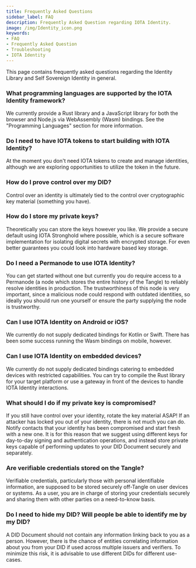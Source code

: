 ```yaml
---
title: Frequently Asked Questions
sidebar_label: FAQ
description: Frequently Asked Question regarding IOTA Identity.
image: /img/Identity_icon.png
keywords:
- FAQ
- Frequently Asked Question
- Troubleshooting
- IOTA Identity
---
```



<Announcement/>

This page contains frequently asked questions regarding the Identity Library and Self Sovereign Identity in general.

### What programming languages are supported by the IOTA Identity framework?
We currently provide a Rust library and a JavaScript library for both the browser and Node.js via WebAssembly (Wasm) bindings. See the "Programming Languages" section for more information.
### Do I need to have IOTA tokens to start building with IOTA Identity?
At the moment you don't need IOTA tokens to create and manage identities, although we are exploring opportunities to utilize the token in the future. 
### How do I prove control over my DID?
Control over an identity is ultimately tied to the control over cryptographic key material (something you have).
### How do I store my private keys?
Theoretically you can store the keys however you like. We provide a secure default using IOTA Stronghold where possible, which is a secure software implementation for isolating digital secrets with encrypted storage. For even better guarantees you could look into hardware based key storage.
### Do I need a Permanode to use IOTA Identity?
You can get started without one but currently you do require access to a Permanode (a node which stores the entire history of the Tangle) to reliably resolve identities in production. The trustworthiness of this node is very important, since a malicious node could respond with outdated identities, so ideally you should run one yourself or ensure the party supplying the node is trustworthy.
### Can I use IOTA Identity on Android or iOS?
We currently do not supply dedicated bindings for Kotlin or Swift. There has been some success running the Wasm bindings on mobile, however.
### Can I use IOTA Identity on embedded devices?
We currently do not supply dedicated bindings catering to embedded devices with restricted capabilities. You can try to compile the Rust library for your target platform or use a gateway in front of the devices to handle IOTA Identity interactions.
### What should I do if my private key is compromised?
If you still have control over your identity, rotate the key material ASAP! If an attacker has locked you out of your identity, there is not much you can do. Notify contacts that your identity has been compromised and start fresh with a new one. It is for this reason that we suggest using different keys for day-to-day signing and authentication operations, and instead store private keys capable of performing updates to your DID Document securely and separately.

### Are verifiable credentials stored on the Tangle?
Verifiable credentials, particularly those with personal identifiable information, are supposed to be stored securely off-Tangle on user devices or systems. As a user, you are in charge of storing your credentials securely and sharing them with other parties on a need-to-know basis.

### Do I need to hide my DID? Will people be able to identify me by my DID?
A DID Document should not contain any information linking back to you as a person. However, there is the chance of entities correlating information about you from your DID if used across multiple issuers and verifiers. To minimize this risk, it is advisable to use different DIDs for different use-cases.
